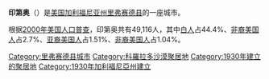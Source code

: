 {{Infobox Settlement
| name = 印第奥<br/>Indio
| image_skyline = 
| imagesize = 
| image_caption = 
| image_flag = 
| image_shield = 
| pushpin_map = USA California
| pushpin_label_position = bottom
| subdivision_type = 国家
| subdivision_name = {{USA}}
| subdivision_type1 = [[美国行政区划|州]]
| subdivision_name1 = [[加利福尼亚州|加利福尼亚州]]
| subdivision_type2 = [[加利福尼亚州各县列表|县]]
| subdivision_name2 = [[里弗赛德县_(加利福尼亚州)|里弗赛德县]]
| elevation_m = -4
| elevation_ft = 
| area_total_km2 = 69.1
| population_as_of = 2000年
| population_total = 49116
| population_density_km2 = auto
| timezone = [[PST|PST]]
| utc_offset = -8
| timezone_DST = [[PDT|PDT]]
| utc_offset_DST = -7
| latd = 33
| latm = 43
| lats = 12
| latNS = N
| longd = 116
| longm = 13
| longs = 55
| longEW = W
| website =  
}}
'''印第奥'''（{{lang-en|Indio}}）是[[美国|美国]][[加利福尼亚州|加利福尼亚州]][[里弗赛德县_(加利福尼亚州)|里弗赛德县]]的一座城市。

根据[[2000年美国人口普查|2000年美国人口普查]]，印第奥共有49,116人，其中[[白人|白人]]占44.4%、[[非裔美国人|非裔美国人]]占2.7%、[[亚裔美国人|亚裔美国人]]占1.51%、[[非裔美国人|非裔美国人]]占1.04%。

{{河濱縣 (加利福尼亞州)}}

[[Category:里弗赛德县城市|Category:里弗赛德县城市]]
[[Category:科羅拉多沙漠聚居地|Category:科羅拉多沙漠聚居地]]
[[Category:1930年建立的聚居地|Category:1930年建立的聚居地]]
[[Category:1930年加利福尼亞州建立|Category:1930年加利福尼亞州建立]]

{{California-geo-stub}}